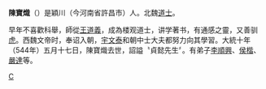 {{Unreferenced|time=2022-01-14T00:24:40+00:00}}
'''陳寶熾'''（{{bd|468年||544年||}}）是穎川（今河南省許昌市）人。北魏[[道士|道士]]。 

早年不喜歡科舉，師從[[王道義|王道義]]，成為楼观道士，讲学著书，有通感之靈，又善驯[[虎|虎]]。西魏文帝时，奉诏入朝，[[宇文泰|宇文泰]]和朝中士大夫都努力向其學習。大統十年（544年）五月十七日，陳寶熾去世，詔謚〝貞懿先生〞。有弟子[[李順興|李順興]]、[[侯楷|侯楷]]、[[嚴達|嚴達]]等。

[[Category:南北朝道教人物|C]]
{{南北朝人物小作品}}